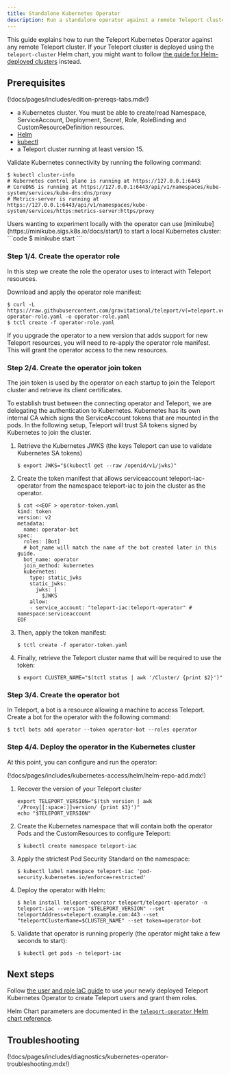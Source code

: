 ```yaml
---
title: Standalone Kubernetes Operator
description: Run a standalone operator against a remote Teleport cluster such as Teleport Cloud.
---
```


This guide explains how to run the Teleport Kubernetes Operator against any remote Teleport cluster.
If your Teleport cluster is deployed using the `teleport-cluster` Helm chart, you might want to follow
[the guide for Helm-deployed clusters](./teleport-operator-helm.mdx) instead.

## Prerequisites

(!docs/pages/includes/edition-prereqs-tabs.mdx!)

- a Kubernetes cluster. You must be able to create/read Namespace, ServiceAccount,
  Deployment, Secret, Role, RoleBinding and CustomResourceDefinition resources.
- [Helm](https://helm.sh/docs/intro/quickstart/)
- [kubectl](https://kubernetes.io/docs/tasks/tools/)
- a Teleport cluster running at least version 15.

Validate Kubernetes connectivity by running the following command:

```code
$ kubectl cluster-info
# Kubernetes control plane is running at https://127.0.0.1:6443
# CoreDNS is running at https://127.0.0.1:6443/api/v1/namespaces/kube-system/services/kube-dns:dns/proxy
# Metrics-server is running at https://127.0.0.1:6443/api/v1/namespaces/kube-system/services/https:metrics-server:https/proxy
```

<Admonition type="tip">
  Users wanting to experiment locally with the operator can use [minikube](https://minikube.sigs.k8s.io/docs/start/)
  to start a local Kubernetes cluster:
  ```code
  $ minikube start
  ```
</Admonition>

### Step 1/4. Create the operator role

In this step we create the role the operator uses to interact with Teleport resources.

Download and apply the operator role manifest:

```code
$ curl -L https://raw.githubusercontent.com/gravitational/teleport/v(=teleport.version=)/integrations/operator/hack/fixture-operator-role.yaml -o operator-role.yaml
$ tctl create -f operator-role.yaml
```

<Admonition type="note">
If you upgrade the operator to a new version that adds support for new Teleport
resources, you will need to re-apply the operator role manifest. This will grant
the operator access to the new resources.
</Admonition>

### Step 2/4. Create the operator join token

The join token is used by the operator on each startup to join the Teleport cluster and retrieve its client certificates.

To establish trust between the connecting operator and Teleport, we are delegating the authentication to Kubernetes. Kubernetes has its own internal CA which signs the ServiceAccount tokens that are mounted in the pods. In the following setup, Teleport will trust SA tokens signed by Kubernetes to join the cluster.

1. Retrieve the Kubernetes JWKS (the keys Teleport can use to validate Kubernetes SA tokens)
   ```code
   $ export JWKS="$(kubectl get --raw /openid/v1/jwks)"
   ```
1. Create the token manifest that allows serviceaccount teleport-iac-operator from the namespace teleport-iac to join the cluster as the operator.
   ```code
   $ cat <<EOF > operator-token.yaml   
   kind: token
   version: v2
   metadata:
     name: operator-bot
   spec:
     roles: [Bot]
     # bot_name will match the name of the bot created later in this guide.
     bot_name: operator
     join_method: kubernetes
     kubernetes:
       type: static_jwks
       static_jwks:
         jwks: |
           $JWKS
       allow:
       - service_account: "teleport-iac:teleport-operator" # namespace:serviceaccount
   EOF
   ```
1. Then, apply the token manifest:
   ```code
   $ tctl create -f operator-token.yaml
   ```
1. Finally, retrieve the Teleport cluster name that will be required to use the token:
   ```code
   $ export CLUSTER_NAME="$(tctl status | awk '/Cluster/ {print $2}')"
   ```

### Step 3/4. Create the operator bot

In Teleport, a bot is a resource allowing a machine to access Teleport.
Create a bot for the operator with the following command:

```code
$ tctl bots add operator --token operator-bot --roles operator
```

### Step 4/4. Deploy the operator in the Kubernetes cluster

At this point, you can configure and run the operator:

(!docs/pages/includes/kubernetes-access/helm/helm-repo-add.mdx!)

1. Recover the version of your Teleport cluster
   ```code
   export TELEPORT_VERSION="$(tsh version | awk '/Proxy[[:space:]]version/ {print $3}')"
   echo "$TELEPORT_VERSION"
   ```
1. Create the Kubernetes namespace that will contain both the operator Pods and the CustomResources to configure Teleport:
   ```code
   $ kubectl create namespace teleport-iac
   ```
1. Apply the strictest Pod Security Standard on the namespace:
   ```code
   $ kubectl label namespace teleport-iac 'pod-security.kubernetes.io/enforce=restricted'
   ```
1. Deploy the operator with Helm:
   ```code
   $ helm install teleport-operator teleport/teleport-operator -n teleport-iac --version "$TELEPORT_VERSION" --set teleportAddress=teleport.example.com:443 --set "teleportClusterName=$CLUSTER_NAME" --set token=operator-bot 
   ```
1. Validate that operator is running properly (the operator might take a few seconds to start):
   ```code
   $ kubectl get pods -n teleport-iac
   ```
   
## Next steps

Follow [the user and role IaC guide](../managing-resources/user-and-role.mdx) to use your newly
deployed Teleport Kubernetes Operator to create Teleport users and grant them
roles.

Helm Chart parameters are documented in the [`teleport-operator` Helm chart reference](../../../reference/helm-reference/teleport-operator.mdx).

## Troubleshooting

(!docs/pages/includes/diagnostics/kubernetes-operator-troubleshooting.mdx!)
